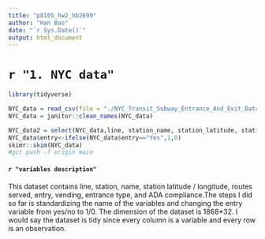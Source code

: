 ```yaml
---
title: "p8105_hw2_hb2699"
author: "Han Bao"
date: "`r Sys.Date()`"
output: html_document
---
```

# `r "1. NYC data"`
```r
library(tidyverse)
```
```r
NYC_data = read_csv(file = "./NYC_Transit_Subway_Entrance_And_Exit_Data.csv")
NYC_data = janitor::clean_names(NYC_data)
```
```r
NYC_data2 = select(NYC_data,line, station_name, station_latitude, station_longitude,entry, vending, entrance_type,ada, route1:route11)
NYC_data$entry<-ifelse(NYC_data$entry=="Yes",1,0)
skimr::skim(NYC_data)
#git push -f origin main
```


#### `r "variables description"`
This dataset contains line, station, name, station latitude / longitude, routes served, entry, vending, entrance type, and ADA compliance.The steps I did so far is standardizing the name of the variables and changing the entry variable from yes/no to 1/0. The dimension of the dataset is 1868*32. I would say the dataset is tidy since every column is a variable and every row is an observation.

